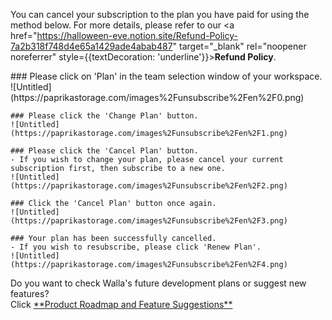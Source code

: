 
<Callout type='warning' emoji="⚠️">You can cancel your subscription to the plan you have paid for using the method below. For more details, please refer to our <a href="https://halloween-eve.notion.site/Refund-Policy-7a2b318f748d4e65a1429ade4abab487" target="_blank" rel="noopener noreferrer" style={{textDecoration: 'underline'}}>**Refund Policy**</a>.</Callout>

<Steps>
    ### Please click on 'Plan' in the team selection window of your workspace.
    ![Untitled](https://paprikastorage.com/images%2Funsubscribe%2Fen%2F0.png)

    ### Please click the 'Change Plan' button.
    ![Untitled](https://paprikastorage.com/images%2Funsubscribe%2Fen%2F1.png)

    ### Please click the 'Cancel Plan' button.
    - If you wish to change your plan, please cancel your current subscription first, then subscribe to a new one.
    ![Untitled](https://paprikastorage.com/images%2Funsubscribe%2Fen%2F2.png)

    ### Click the 'Cancel Plan' button once again.
    ![Untitled](https://paprikastorage.com/images%2Funsubscribe%2Fen%2F3.png)

    ### Your plan has been successfully cancelled.
    - If you wish to resubscribe, please click 'Renew Plan'.
    ![Untitled](https://paprikastorage.com/images%2Funsubscribe%2Fen%2F4.png)
</Steps>




<Callout type='info' emoji="🔔">
    Do you want to check Walla's future development plans or suggest new features? <br/>Click <a
    href='https://app.walla.my/signin?redirectUrl=/support/featureRequest'
    target="_blank"
    rel="noopener noreferrer"
    style={{textDecoration: 'underline'}}>**Product
    Roadmap and Feature Suggestions**</a>
</Callout>